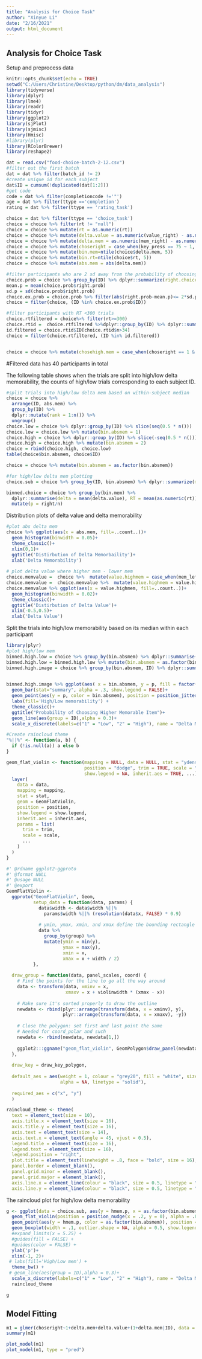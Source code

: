```yaml
---
title: "Analysis for Choice Task"
author: "Xinyue Li"
date: "2/16/2021"
output: html_document
---
```

## Analysis for Choice Task
Setup and preprocess data

```r
knitr::opts_chunk$set(echo = TRUE)
setwd("C:/Users/Christine/Desktop/python/dm/data_analysis")
library(tidyverse)
library(dplyr)
library(lme4)
library(readr)
library(tidyr)
library(ggplot2)
library(sjPlot)
library(sjmisc)
library(Hmisc)
#library(plyr)
library(RColorBrewer)
library(reshape2)

dat = read.csv("food-choice-batch-2-12.csv")
#filter out the first batch
dat = dat %>% filter(batch_id != 2)
#create unique id for each subject
dat$ID = cumsum(!duplicated(dat[1:2]))
#get code
code = dat %>% filter(completioncode !='"')
age = dat %>% filter(ttype =='completion')
rating = dat %>% filter(ttype == 'rating_task')

choice = dat %>% filter(ttype == 'choice_task')
choice = choice %>% filter(rt != "null")
choice = choice %>% mutate(rt = as.numeric(rt))
choice = choice %>% mutate(delta.value = as.numeric(value_right) - as.numeric(value_left))
choice = choice %>% mutate(delta.mem = as.numeric(mem_right) - as.numeric(mem_left))
choice = choice %>% mutate(choseright = case_when(key_press == 75 ~ 1, key_press ==74 ~ 0))
choice = choice %>% mutate(bin.mem=ntile(choice$delta.mem, 5))
choice = choice %>% mutate(bin.rt=ntile(choice$rt, 5))
choice = choice %>% mutate(abs.mem = abs(delta.mem))

#filter participants who are 2 sd away from the probability of choosing right/left
choice.prob = choice %>% group_by(ID) %>% dplyr::summarize(right.choice = sum(choseright), right.prob = right.choice/69)
mean.p = mean(choice.prob$right.prob)
sd.p = sd(choice.prob$right.prob)
choice.ex.prob = choice.prob %>% filter(abs(right.prob-mean.p)<= 2*sd.p)
choice = filter(choice, (ID %in% choice.ex.prob$ID))

#filter participants with RT <300 trials
choice.rtfiltered = choice%>% filter(rt>=300)
choice.rtid =  choice.rtfiltered %>%dplyr::group_by(ID) %>% dplyr::summarise(RT = mean(as.numeric(rt)), n = n())
id.filtered = choice.rtid$ID[choice.rtid$n>34]
choice = filter(choice.rtfiltered, (ID %in% id.filtered))


choice = choice %>% mutate(chosehigh.mem = case_when(choseright == 1 & delta.mem >=0 ~ 1, choseright == 0 & delta.mem <0 ~ 1, choseright == 1 & delta.mem <0 ~ 0,choseright == 0 & delta.mem >=0 ~ 0 ))

```



#Filtered data has 40 participants in total


The following table shows when the trials are split into high/low delta memorability, the counts of high/low trials corresponding to each subject ID.

```r
#split trials into high/low delta mem based on within-subject median
choice = choice %>% 
  arrange(ID, abs.mem) %>% 
  group_by(ID) %>% 
  dplyr::mutate(rank = 1:n()) %>% 
  ungroup()
choice.low = choice %>% dplyr::group_by(ID) %>% slice(seq(0.5 * n()))
choice.low = choice.low %>% mutate(bin.absmem = 1)
choice.high = choice %>% dplyr::group_by(ID) %>% slice(-seq(0.5 * n()))
choice.high = choice.high %>% mutate(bin.absmem = 2)
choice = rbind(choice.high, choice.low)
table(choice$bin.absmem, choice$ID)

choice = choice %>% mutate(bin.absmem = as.factor(bin.absmem))

#for high/low delta mem plotting
choice.sub = choice %>% group_by(ID, bin.absmem) %>% dplyr::summarize(mem.choice = sum(chosehigh.mem), hmem.p = mem.choice/n())

binned.choice = choice %>% group_by(bin.mem) %>% 
  dplyr::summarise(delta = mean(delta.value), RT = mean(as.numeric(rt)), MEM = mean(as.numeric(delta.mem)), n = n(), right = sum(choseright)) %>%
  mutate(p = right/n)
```


Distribution plots of delta value and delta memorability

```r
#plot abs delta mem
choice %>% ggplot(aes(x = abs.mem, fill=..count..))+
  geom_histogram(binwidth = 0.05)+
  theme_classic()+
  xlim(0,1)+
  ggtitle('Distirbution of Delta Memorbaility')+
  xlab('Delta Memorability')
  
# plot delta value where higher mem - lower mem
choice.memvalue =  choice %>%  mutate(value.highmem = case_when(mem_left >= mem_right ~ -delta.value, mem_left < mem_right ~ delta.value))
choice.memvalue =  choice.memvalue %>%  mutate(value.highmem = value.highmem/100)
choice.memvalue %>% ggplot(aes(x = value.highmem, fill=..count..))+
  geom_histogram(binwidth = 0.02)+
  theme_classic()+
  ggtitle('Distirbution of Delta Value')+
  xlim(-0.5,0.5)+
  xlab('Delta Value')


```

Split the trials into high/low memorability based on its median within each participant

```r
library(plyr)
#plot high/low mem
binned.high.low = choice %>% group_by(bin.absmem) %>% dplyr::summarise(count = sum(chosehigh.mem), mean.mem = mean(abs.mem), n = n(), p = count/n)
binned.high.low = binned.high.low %>% mutate(bin.absmem = as.factor(bin.absmem))
binned.high.image = choice %>% group_by(bin.absmem, ID) %>% dplyr::summarise(count = sum(chosehigh.mem), mean.mem = mean(abs.mem), n = n(), p = count/n)
 

binned.high.image %>% ggplot(aes( x = bin.absmem, y = p, fill = factor(bin.absmem)))+
  geom_bar(stat="summary", alpha = .3, show.legend = FALSE)+
  geom_point(aes(y = p, color = bin.absmem), position = position_jitter(width = .15), size = 2, alpha = 0.8, show.legend = FALSE) +
  labs(fill='High/Low memorability') +
  theme_classic()+
  ggtitle("Probability of Choosing Higher Memorable Item")+
  geom_line(aes(group = ID),alpha = 0.3)+
  scale_x_discrete(labels=c("1" = "Low", "2" = "High"), name = "Delta Memorability")

```


```r
#Create raincloud theme
"%||%" <- function(a, b) {
  if (!is.null(a)) a else b
}

geom_flat_violin <- function(mapping = NULL, data = NULL, stat = "ydensity",
                             position = "dodge", trim = TRUE, scale = "area",
                             show.legend = NA, inherit.aes = TRUE, ...) {
  layer(
    data = data,
    mapping = mapping,
    stat = stat,
    geom = GeomFlatViolin,
    position = position,
    show.legend = show.legend,
    inherit.aes = inherit.aes,
    params = list(
      trim = trim,
      scale = scale,
      ...
    )
  )
}

#' @rdname ggplot2-ggproto
#' @format NULL
#' @usage NULL
#' @export
GeomFlatViolin <-
  ggproto("GeomFlatViolin", Geom,
          setup_data = function(data, params) {
            data$width <- data$width %||%
              params$width %||% (resolution(data$x, FALSE) * 0.9)
            
            # ymin, ymax, xmin, and xmax define the bounding rectangle for each group
            data %>%
              group_by(group) %>%
              mutate(ymin = min(y),
                     ymax = max(y),
                     xmin = x,
                     xmax = x + width / 2)
          },
  
  draw_group = function(data, panel_scales, coord) {
    # Find the points for the line to go all the way around
    data <- transform(data, xminv = x,
                      xmaxv = x + violinwidth * (xmax - x))
    
    # Make sure it's sorted properly to draw the outline
    newdata <- rbind(plyr::arrange(transform(data, x = xminv), y),
                     plyr::arrange(transform(data, x = xmaxv), -y))
    
    # Close the polygon: set first and last point the same
    # Needed for coord_polar and such
    newdata <- rbind(newdata, newdata[1,])
    
    ggplot2:::ggname("geom_flat_violin", GeomPolygon$draw_panel(newdata, panel_scales, coord))
  },
  
  draw_key = draw_key_polygon,
  
  default_aes = aes(weight = 1, colour = "grey20", fill = "white", size = 0.5,
                    alpha = NA, linetype = "solid"),
  
  required_aes = c("x", "y")
  )

raincloud_theme <- theme(
  text = element_text(size = 10),
  axis.title.x = element_text(size = 16),
  axis.title.y = element_text(size = 16),
  axis.text = element_text(size = 14),
  axis.text.x = element_text(angle = 45, vjust = 0.5),
  legend.title = element_text(size = 16),
  legend.text = element_text(size = 16),
  legend.position = "right",
  plot.title = element_text(lineheight = .8, face = "bold", size = 16),
  panel.border = element_blank(),
  panel.grid.minor = element_blank(),
  panel.grid.major = element_blank(),
  axis.line.x = element_line(colour = "black", size = 0.5, linetype = "solid"),
  axis.line.y = element_line(colour = "black", size = 0.5, linetype = "solid"))

```


The raincloud plot for high/low delta memorability

```r
g <- ggplot(data = choice.sub, aes(y = hmem.p, x = as.factor(bin.absmem), fill = as.factor(bin.absmem), group=as.factor(bin.absmem))) +
  geom_flat_violin(position = position_nudge(x = .2, y = 0), alpha = .8, show.legend = FALSE) +
  geom_point(aes(y = hmem.p, color = as.factor(bin.absmem)), position = position_jitter(width = .15), size = .5, alpha = 0.8, show.legend = FALSE) +
  geom_boxplot(width = .1, outlier.shape = NA, alpha = 0.5, show.legend = FALSE) +
  #expand_limits(x = 5.25) +
  #guides(fill = FALSE) +
  #guides(color = FALSE) +
  ylab('p')+
  xlim(-1, 2)+
 # labs(fill='High/Low mem') +
  theme_bw() +
 # geom_line(aes(group = ID),alpha = 0.3)+
  scale_x_discrete(labels=c("1" = "Low", "2" = "High"), name = "Delta Memorability")+
  raincloud_theme

g

```



## Model Fitting
```r
m1 = glmer(choseright~1+delta.mem+delta.value+(1+delta.mem|ID), data = choice, family = "binomial")
summary(m1)

plot_model(m1)
plot_model(m1, type = "pred")

```


